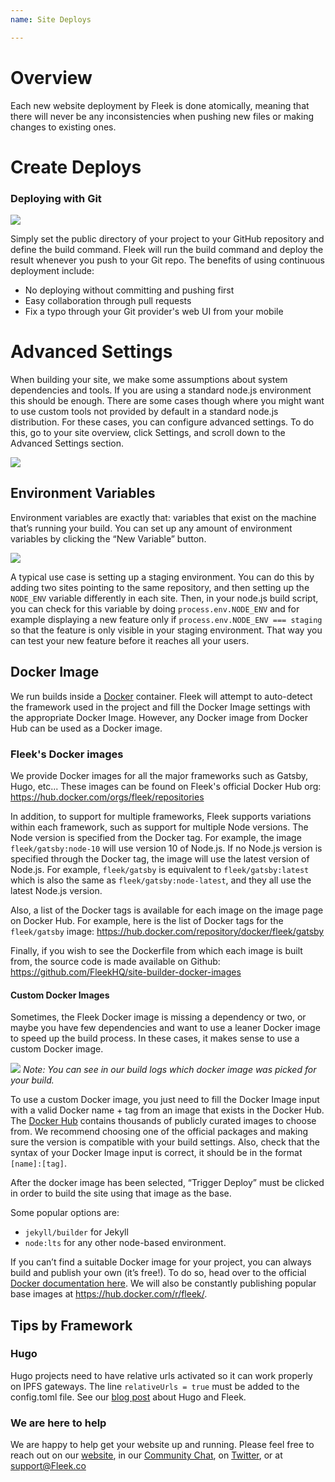 ```yaml
---
name: Site Deploys

---
```


# Overview

Each new website deployment by Fleek is done atomically, meaning that there will never be any inconsistencies when pushing new files or making changes to existing ones.

# Create Deploys

### Deploying with Git

![](images/deploySettings.png)

Simply set the public directory of your project to your GitHub repository and define the build command. Fleek will run the build command and deploy the result whenever you push to your Git repo. 
The benefits of using continuous deployment include:
  - No deploying without committing and pushing first
  - Easy collaboration through pull requests
  - Fix a typo through your Git provider's web UI from your mobile

# Advanced Settings

When building your site, we make some assumptions about system dependencies and tools. If you are using a standard node.js environment this should be enough. There are some cases though where you might want to use custom tools not provided by default in a standard node.js distribution. For these cases, you can configure advanced settings. To do this, go to your site overview, click Settings, and scroll down to the Advanced Settings section.

![](images/advancedSettings.png)

## Environment Variables

Environment variables are exactly that: variables that exist on the machine that’s running your build. You can set up any amount of environment variables by clicking the “New Variable” button.

![](images/environmentVariables.png)

A typical use case is setting up a staging environment. You can do this by adding two sites pointing to the same repository, and then setting up the `NODE_ENV` variable differently in each site. Then, in your node.js build script, you can check for this variable by doing `process.env.NODE_ENV` and for example displaying a new feature only if `process.env.NODE_ENV === staging` so that the feature is only visible in your staging environment. That way you can test your new feature before it reaches all your users.

## Docker Image

We run builds inside a [Docker](https://www.docker.com/resources/what-container) container. Fleek will attempt to auto-detect the framework used in the project and fill the Docker Image settings with the appropriate Docker Image. However, any Docker image from Docker Hub can be used as a Docker image.

### Fleek's Docker images

We provide Docker images for all the major frameworks such as Gatsby, Hugo, etc... These images can be found on Fleek's official Docker Hub org: <https://hub.docker.com/orgs/fleek/repositories>

In addition, to support for multiple frameworks, Fleek supports variations within each framework, such as support for multiple Node versions. The Node version is specified from the Docker tag. For example, the image `fleek/gatsby:node-10` will use version 10 of Node.js.
If no Node.js version is specified through the Docker tag, the image will use the latest version of Node.js. For example, `fleek/gatsby` is equivalent to `fleek/gatsby:latest` which is also the same as `fleek/gatsby:node-latest`, and they all use the latest Node.js version.

Also, a list of the Docker tags is available for each image on the image page on Docker Hub.
For example, here is the list of Docker tags for the `fleek/gatsby` image: <https://hub.docker.com/repository/docker/fleek/gatsby>

Finally, if you wish to see the Dockerfile from which each image is built from, the source code is made available on Github: <https://github.com/FleekHQ/site-builder-docker-images> 

#### Custom Docker Images
Sometimes, the Fleek Docker image is missing a dependency or two, or maybe you have few dependencies and want to use a leaner Docker image to speed up the build process. In these cases, it makes sense to use a custom Docker image.

![](images/dockerlogs.png)
*Note: You can see in our build logs which docker image was picked for your build.*

To use a custom Docker image, you just need to fill the Docker Image input with a valid Docker name + tag from an image that exists in the Docker Hub. The [Docker Hub](https://hub.docker.com/) contains thousands of publicly curated images to choose from. We recommend choosing one of the official packages and making sure the version is compatible with your build settings. Also, check that the syntax of your Docker Image input is correct, it should be in the format `[name]:[tag]`.

After the docker image has been selected, “Trigger Deploy” must be clicked in order to build the site using that image as the base.

Some popular options are:
- `jekyll/builder` for Jekyll
- `node:lts` for any other node-based environment.

If you can’t find a suitable Docker image for your project, you can always build and publish your own (it’s free!). To do so, head over to the official [Docker documentation here](https://docs.docker.com/docker-hub/publish/publish/). We will also be constantly publishing popular base images at https://hub.docker.com/r/fleek/.

## Tips by Framework
### Hugo
Hugo projects need to have relative urls activated so it can work properly on IPFS gateways.
The line `relativeUrls = true` must be added to the config.toml file.
See our [blog post](https://https://blog.fleek.co/posts/go-with-hugo-and-fleek) about Hugo and Fleek.

### We are here to help

We are happy to help get your website up and running. Please feel free to reach out on our [website](https://Fleek.co), in our [Community Chat](https://join.slack.com/t/fleek-public/shared_invite/zt-bxna7y1d-PbVdut4rgHt5jM6Zjg9g9A), on [Twitter](https://twitter.com/FleekHQ), or at support@Fleek.co